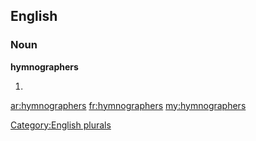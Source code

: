 ==English==

===Noun===
'''hymnographers'''

# {{plural of|[[hymnographer]]}}

[[Category:English plurals]]

[[ar:hymnographers]]
[[fr:hymnographers]]
[[my:hymnographers]]
